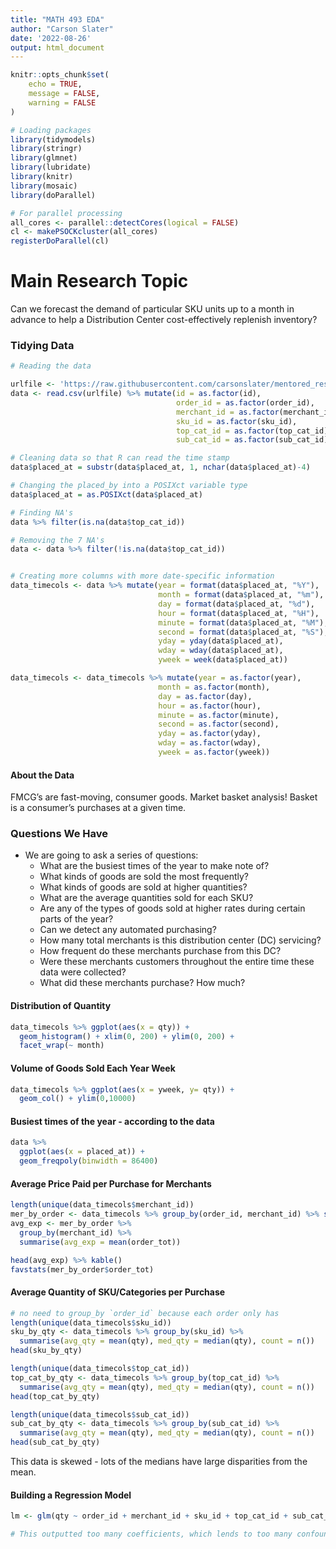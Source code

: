```yaml
---
title: "MATH 493 EDA"
author: "Carson Slater"
date: '2022-08-26'
output: html_document
---
```


```r
knitr::opts_chunk$set(
	echo = TRUE,
	message = FALSE,
	warning = FALSE
)
```

```r
# Loading packages
library(tidymodels)
library(stringr)
library(glmnet)
library(lubridate)
library(knitr)
library(mosaic)
library(doParallel)
```

```r
# For parallel processing
all_cores <- parallel::detectCores(logical = FALSE)
cl <- makePSOCKcluster(all_cores)
registerDoParallel(cl)
```

# Main Research Topic
Can we forecast the demand of particular SKU units up to a month in advance to help a Distribution Center cost-effectively replenish inventory?

### Tidying Data
```r
# Reading the data

urlfile <- 'https://raw.githubusercontent.com/carsonslater/mentored_research2022/Main/baskets_sample_random_10.csv'
data <- read.csv(urlfile) %>% mutate(id = as.factor(id), 
                                     order_id = as.factor(order_id), 
                                     merchant_id = as.factor(merchant_id), 
                                     sku_id = as.factor(sku_id), 
                                     top_cat_id = as.factor(top_cat_id), 
                                     sub_cat_id = as.factor(sub_cat_id))

# Cleaning data so that R can read the time stamp
data$placed_at = substr(data$placed_at, 1, nchar(data$placed_at)-4)

# Changing the placed_by into a POSIXct variable type
data$placed_at = as.POSIXct(data$placed_at)

# Finding NA's
data %>% filter(is.na(data$top_cat_id))

# Removing the 7 NA's
data <- data %>% filter(!is.na(data$top_cat_id))


# Creating more columns with more date-specific information
data_timecols <- data %>% mutate(year = format(data$placed_at, "%Y"),
                                 month = format(data$placed_at, "%m"),
                                 day = format(data$placed_at, "%d"),
                                 hour = format(data$placed_at, "%H"),
                                 minute = format(data$placed_at, "%M"),
                                 second = format(data$placed_at, "%S"),
                                 yday = yday(data$placed_at),
                                 wday = wday(data$placed_at),
                                 yweek = week(data$placed_at))

data_timecols <- data_timecols %>% mutate(year = as.factor(year),
                                 month = as.factor(month),
                                 day = as.factor(day),
                                 hour = as.factor(hour),
                                 minute = as.factor(minute),
                                 second = as.factor(second),
                                 yday = as.factor(yday),
                                 wday = as.factor(wday),
                                 yweek = as.factor(yweek))

```



#### About the Data
FMCG's are fast-moving, consumer goods. Market basket analysis! Basket is a consumer's purchases at a given time.

### Questions We Have
 - We are going to ask a series of questions:
     - What are the busiest times of the year to make note of?
     - What kinds of goods are sold the most frequently?
     - What kinds of goods are sold at higher quantities?
     - What are the average quantities sold for each SKU?
     - Are any of the types of goods sold at higher rates during certain parts of the year?
     - Can we detect any automated purchasing?
     - How many total merchants is this distribution center (DC) servicing?
     - How frequent do these merchants purchase from this DC?
     - Were these merchants customers throughout the entire time these data were collected?
     - What did these merchants purchase? How much?
     
#### Distribution of Quantity
```r
data_timecols %>% ggplot(aes(x = qty)) +
  geom_histogram() + xlim(0, 200) + ylim(0, 200) +
  facet_wrap(~ month)
```

#### Volume of Goods Sold Each Year Week
```r
data_timecols %>% ggplot(aes(x = yweek, y= qty)) +
  geom_col() + ylim(0,10000)
```

#### Busiest times of the year - according to the data
```r
data %>%
  ggplot(aes(x = placed_at)) + 
  geom_freqpoly(binwidth = 86400)
```

#### Average Price Paid per Purchase for Merchants
```r
length(unique(data_timecols$merchant_id))
mer_by_order <- data_timecols %>% group_by(order_id, merchant_id) %>% summarise(order_tot = sum(price))
avg_exp <- mer_by_order %>% 
  group_by(merchant_id) %>% 
  summarise(avg_exp = mean(order_tot))

head(avg_exp) %>% kable()
favstats(mer_by_order$order_tot)
```

#### Average Quantity of SKU/Categories per Purchase
```r
# no need to group_by `order_id` because each order only has
length(unique(data_timecols$sku_id))
sku_by_qty <- data_timecols %>% group_by(sku_id) %>% 
  summarise(avg_qty = mean(qty), med_qty = median(qty), count = n())
head(sku_by_qty)

length(unique(data_timecols$top_cat_id))
top_cat_by_qty <- data_timecols %>% group_by(top_cat_id) %>% 
  summarise(avg_qty = mean(qty), med_qty = median(qty), count = n())
head(top_cat_by_qty)

length(unique(data_timecols$sub_cat_id))
sub_cat_by_qty <- data_timecols %>% group_by(sub_cat_id) %>% 
  summarise(avg_qty = mean(qty), med_qty = median(qty), count = n()) 
head(sub_cat_by_qty)
```
This data is skewed - lots of the medians have large disparities from the mean.

#### Building a Regression Model
```r
lm <- glm(qty ~ order_id + merchant_id + sku_id + top_cat_id + sub_cat_id + price + year + hour + yday + wday, data = data_timecols, family = "gaussian")

# This outputted too many coefficients, which lends to too many confounding points in the data.
```
